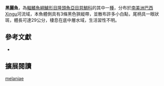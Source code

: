 {{Speciesbox
| name = 黑麗魚
| status = NE
| status_system = IUCN3.1
| image = 
| image_width = 260px
| image_caption = 
| genus = Cichla
| species = melaniae
| authority = Kullander & Ferreira, 2006
| synonyms = 
}}
'''黑麗魚'''，為[[輻鰭魚綱|輻鰭魚綱]][[鱸形目|鱸形目]][[隆頭魚亞目|隆頭魚亞目]][[慈鯛科|慈鯛科]]的其中一[[種|種]]，分布於[[南美洲|南美洲]][[巴西|巴西]]Xingu河流域，本魚體側具有3條黑色狹縱帶，並散布許多小白點，尾柄具一眼狀斑，體長可達29公分，棲息在底中層水域，生活習性不明。

== 參考文獻 ==
*{{FishBase_species|genus=Cichla|species=melaniae|year=2013|month=6}}

== 擴展閱讀 ==
{{refbegin}}
{{wikispecies-inline|Cichla melaniae|黑麗魚}}
{{refend}}
{{Taxonbar|from=Q5536803}}

[[Category:麗魚屬|melaniae]]


{{鱸形目小作品}}